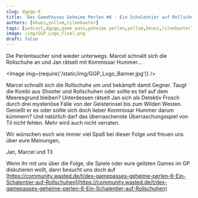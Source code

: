 ```yaml
---
slug: dgpgp-6
title: 'Des GamePasses Geheime Perlen #6 - Ein Schalentier auf Rollschuhen'
authors: [kkuez,yollum,tilmobaxter]
tags: [podcast,dgpgp,game pass,geheime perlen,yollum,kkuez,tilmobaxter]
image: /img/GGP_Logo_Final.png
draft: false
---
```



Die Perlentaucher sind wieder unterwegs. Marcel schnallt sich die Rollschuhe an und Jan rätselt mit Kommissar Hummer...

<Image img={require('/static/img/GGP_Logo_Banner.jpg')} />

<!--truncate-->

Marcel schnallt sich die Rollschuhe um und bekämpft damit Gegner. Taugt die Kombi aus Shooter und Rollschuhen oder sollte es tief auf dem Meeresgrund bleiben? Unterdessen rätselt Jan sich als Detektiv Frosch durch drei mysteriöse Fälle von der Geisterinsel bis zum Wilden Westen. Genießt er es oder sollte sich doch lieber Kommissar Hummer darum kümmern? Und natürlich darf das überraschenste Überraschungsspiel von Til nicht fehlen. Mehr wird auch nicht verraten.

Wir wünschen euch wie immer viel Spaß bei dieser Folge und freuen uns über eure Meinungen,

Jan, Marcel und Til

Wenn ihr mit uns über die Folge, die Spiele oder eure geilsten Games im GP diskutieren wollt, dann besucht uns doch auf
[https://community.wasted.de/t/des-gamepasses-geheime-perlen-6-Ein-Schalentier-auf-Rollschuhen](https://community.wasted.de/t/des-gamepasses-geheime-perlen-6-Ein-Schalentier-auf-Rollschuhen)
<ReactPlayer
    width="100%"
    height="50px"
    controls
    url='https://m10z.picnotes.de/DesGamePassesGeheimePerlen/DesGamePassesGeheimePerlen_6.mp3'
/>
